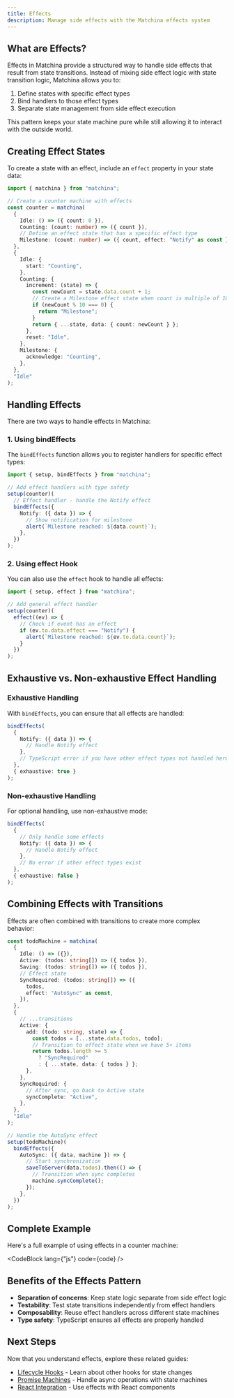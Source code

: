 ```yaml
---
title: Effects
description: Manage side effects with the Matchina effects system
---
```



## What are Effects?

Effects in Matchina provide a structured way to handle side effects that result from state transitions. Instead of mixing side effect logic with state transition logic, Matchina allows you to:

1. Define states with specific effect types
2. Bind handlers to those effect types
3. Separate state management from side effect execution

This pattern keeps your state machine pure while still allowing it to interact with the outside world.

## Creating Effect States

To create a state with an effect, include an `effect` property in your state data:

```ts
import { matchina } from "matchina";

// Create a counter machine with effects
const counter = matchina(
  {
    Idle: () => ({ count: 0 }),
    Counting: (count: number) => ({ count }),
    // Define an effect state that has a specific effect type
    Milestone: (count: number) => ({ count, effect: "Notify" as const }),
  },
  {
    Idle: {
      start: "Counting",
    },
    Counting: {
      increment: (state) => {
        const newCount = state.data.count + 1;
        // Create a Milestone effect state when count is multiple of 10
        if (newCount % 10 === 0) {
          return "Milestone";
        }
        return { ...state, data: { count: newCount } };
      },
      reset: "Idle",
    },
    Milestone: {
      acknowledge: "Counting",
    },
  },
  "Idle"
);
```

## Handling Effects

There are two ways to handle effects in Matchina:

### 1. Using bindEffects

The `bindEffects` function allows you to register handlers for specific effect types:

```ts
import { setup, bindEffects } from "matchina";

// Add effect handlers with type safety
setup(counter)(
  // Effect handler - handle the Notify effect
  bindEffects({
    Notify: ({ data }) => {
      // Show notification for milestone
      alert(`Milestone reached: ${data.count}`);
    },
  })
);
```

### 2. Using effect Hook

You can also use the `effect` hook to handle all effects:

```ts
import { setup, effect } from "matchina";

// Add general effect handler
setup(counter)(
  effect((ev) => {
    // Check if event has an effect
    if (ev.to.data.effect === "Notify") {
      alert(`Milestone reached: ${ev.to.data.count}`);
    }
  })
);
```

## Exhaustive vs. Non-exhaustive Effect Handling

### Exhaustive Handling

With `bindEffects`, you can ensure that all effects are handled:

```ts
bindEffects(
  {
    Notify: ({ data }) => {
      // Handle Notify effect
    },
    // TypeScript error if you have other effect types not handled here
  },
  { exhaustive: true }
);
```

### Non-exhaustive Handling

For optional handling, use non-exhaustive mode:

```ts
bindEffects(
  {
    // Only handle some effects
    Notify: ({ data }) => {
      // Handle Notify effect
    },
    // No error if other effect types exist
  },
  { exhaustive: false }
);
```

## Combining Effects with Transitions

Effects are often combined with transitions to create more complex behavior:

```ts
const todoMachine = matchina(
  {
    Idle: () => ({}),
    Active: (todos: string[]) => ({ todos }),
    Saving: (todos: string[]) => ({ todos }),
    // Effect state
    SyncRequired: (todos: string[]) => ({
      todos,
      effect: "AutoSync" as const,
    }),
  },
  {
    // ...transitions
    Active: {
      add: (todo: string, state) => {
        const todos = [...state.data.todos, todo];
        // Transition to effect state when we have 5+ items
        return todos.length >= 5
          ? "SyncRequired"
          : { ...state, data: { todos } };
      },
    },
    SyncRequired: {
      // After sync, go back to Active state
      syncComplete: "Active",
    },
  },
  "Idle"
);

// Handle the AutoSync effect
setup(todoMachine)(
  bindEffects({
    AutoSync: ({ data, machine }) => {
      // Start synchronization
      saveToServer(data.todos).then(() => {
        // Transition when sync completes
        machine.syncComplete();
      });
    },
  })
);
```

## Complete Example

Here's a full example of using effects in a counter machine:

<CodeBlock lang={"js"} code={code} />

## Benefits of the Effects Pattern

- **Separation of concerns**: Keep state logic separate from side effect logic
- **Testability**: Test state transitions independently from effect handlers
- **Composability**: Reuse effect handlers across different state machines
- **Type safety**: TypeScript ensures all effects are properly handled

## Next Steps

Now that you understand effects, explore these related guides:

- [Lifecycle Hooks](./lifecycle/) - Learn about other hooks for state changes
- [Promise Machines](./promises/) - Handle async operations with state machines
- [React Integration](./integrations/) - Use effects with React components
